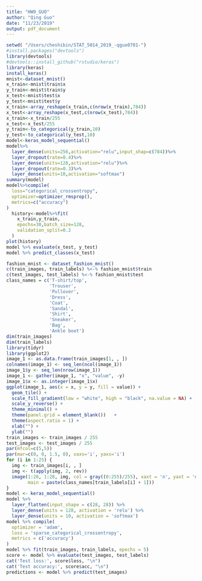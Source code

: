 ```yaml
---
title: "HW9_GUO"
author: "Qing Guo"
date: "11/23/2019"
output: pdf_document
---
```


```r
setwd( "/Users/cheshibin/STAT_5014_2019_-qguo0701-")
#install.packages("devtools")
library(devtools)
#devtools::install_github("rstudio/keras")
library(keras)
install_keras()
mnist<-dataset_mnist()
x_train<-mnist$train$x
y_train<-mnist$train$y
x_test<-mnist$test$x
y_test<-mnist$test$y
x_train<-array_reshape(x_train,c(nrow(x_train),784))
x_test<-array_reshape(x_test,c(nrow(x_test),784))
x_train<-x_train/255
x_test<-x_test/255
y_train<-to_categorical(y_train,10)
y_test<-to_categorical(y_test,10)
model<-keras_model_sequential()
model%>%
  layer_dense(units=256,activation="relu",input_shap=c(784))%>%
  layer_dropout(rate=0.4)%>%
  layer_dense(units=128,activation="relu")%>%
  layer_dropout(rate=0.3)%>%
  layer_dense(units=10,activation="softmax")
summary(model)
model%>%compile(
  loss="categorical_crossentropy",
  optimizer=optimizer_rmsprop(),
  metrics=c("accuracy")
)
  history<-model%>%fit(
    x_train,y_train,
    epochs=30,batch_size=128,
    validation_split=0.2
  )
plot(history)
model %>% evaluate(x_test, y_test)
model %>% predict_classes(x_test)
```

```r
fashion_mnist <- dataset_fashion_mnist()
c(train_images, train_labels) %<-% fashion_mnist$train
c(test_images, test_labels) %<-% fashion_mnist$test
class_names = c('T-shirt/top',
                'Trouser',
                'Pullover',
                'Dress',
                'Coat', 
                'Sandal',
                'Shirt',
                'Sneaker',
                'Bag',
                'Ankle boot')
dim(train_images)
dim(train_labels)
library(tidyr)
library(ggplot2)
image_1 <- as.data.frame(train_images[1, , ])
colnames(image_1) <- seq_len(ncol(image_1))
image_1$y <- seq_len(nrow(image_1))
image_1 <- gather(image_1, "x", "value", -y)
image_1$x <- as.integer(image_1$x)
ggplot(image_1, aes(x = x, y = y, fill = value)) +
  geom_tile() +
  scale_fill_gradient(low = "white", high = "black", na.value = NA) +
  scale_y_reverse() +
  theme_minimal() +
  theme(panel.grid = element_blank())   +
  theme(aspect.ratio = 1) +
  xlab("") +
  ylab("")
train_images <- train_images / 255
test_images <- test_images / 255
par(mfcol=c(5,5))
par(mar=c(0, 0, 1.5, 0), xaxs='i', yaxs='i')
for (i in 1:25) { 
  img <- train_images[i, , ]
  img <- t(apply(img, 2, rev)) 
  image(1:28, 1:28, img, col = gray((0:255)/255), xaxt = 'n', yaxt = 'n',
        main = paste(class_names[train_labels[i] + 1]))
}
model <- keras_model_sequential()
model %>%
  layer_flatten(input_shape = c(28, 28)) %>%
  layer_dense(units = 128, activation = 'relu') %>%
  layer_dense(units = 10, activation = 'softmax')
model %>% compile(
  optimizer = 'adam', 
  loss = 'sparse_categorical_crossentropy',
  metrics = c('accuracy')
)
model %>% fit(train_images, train_labels, epochs = 5)
score <- model %>% evaluate(test_images, test_labels)
cat('Test loss:', score$loss, "\n")
cat('Test accuracy:', score$acc, "\n")
predictions <- model %>% predict(test_images)
```



